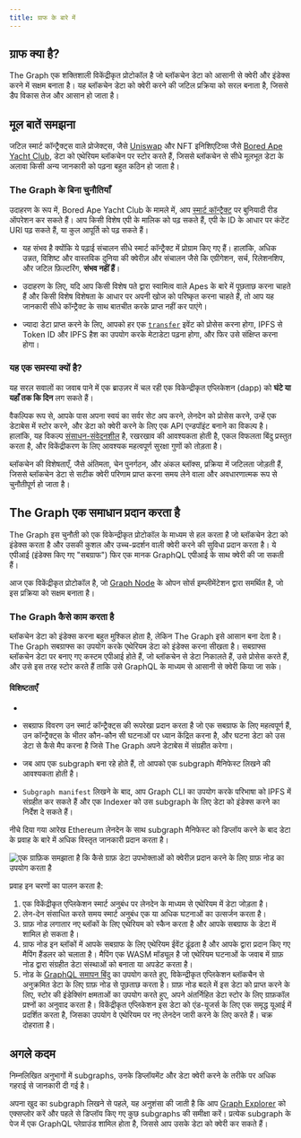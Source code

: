 ```yaml
---
title: ग्राफ के बारे में
---
```


## ग्राफ क्या है?

The Graph एक शक्तिशाली विकेंद्रीकृत प्रोटोकॉल है जो ब्लॉकचेन डेटा को आसानी से क्वेरी और इंडेक्स करने में सक्षम बनाता है। यह ब्लॉकचेन डेटा को क्वेरी करने की जटिल प्रक्रिया को सरल बनाता है, जिससे डैप विकास तेज और आसान हो जाता है।

## मूल बातें समझना

जटिल स्मार्ट कॉन्ट्रैक्ट्स वाले प्रोजेक्ट्स, जैसे [Uniswap](https://uniswap.org/) और NFT इनिशिएटिव्स जैसे [Bored Ape Yacht Club](https://boredapeyachtclub.com/), डेटा को एथेरियम ब्लॉकचेन पर स्टोर करते हैं, जिससे ब्लॉकचेन से सीधे मूलभूत डेटा के अलावा किसी अन्य जानकारी को पढ़ना बहुत कठिन हो जाता है।

### The Graph के बिना चुनौतियाँ

उदाहरण के रूप में, Bored Ape Yacht Club के मामले में, आप [स्मार्ट कॉन्ट्रैक्ट](https://etherscan.io/address/0xbc4ca0eda7647a8ab7c2061c2e118a18a936f13d#code) पर बुनियादी रीड ऑपरेशन कर सकते हैं। आप किसी विशेष एपी के मालिक को पढ़ सकते हैं, एपी के ID के आधार पर कंटेंट URI पढ़ सकते हैं, या कुल आपूर्ति को पढ़ सकते हैं।

- यह संभव है क्योंकि ये पढ़ाई संचालन सीधे स्मार्ट कॉन्ट्रैक्ट में प्रोग्राम किए गए हैं। हालांकि, अधिक उन्नत, विशिष्ट और वास्तविक दुनिया की क्वेरीज़ और संचालन जैसे कि एग्रीगेशन, सर्च, रिलेशनशिप, और जटिल फ़िल्टरिंग, **संभव नहीं हैं**।

- उदाहरण के लिए, यदि आप किसी विशेष पते द्वारा स्वामित्व वाले Apes के बारे में पूछताछ करना चाहते हैं और किसी विशेष विशेषता के आधार पर अपनी खोज को परिष्कृत करना चाहते हैं, तो आप यह जानकारी सीधे कॉन्ट्रैक्ट के साथ बातचीत करके प्राप्त नहीं कर पाएंगे।

- ज्यादा डेटा प्राप्त करने के लिए, आपको हर एक [`transfer`](https://etherscan.io/address/0xbc4ca0eda7647a8ab7c2061c2e118a18a936f13d#code#L1746) इवेंट को प्रोसेस करना होगा, IPFS से Token ID और IPFS हैश का उपयोग करके मेटाडेटा पढ़ना होगा, और फिर उसे संक्षिप्त करना होगा।

### यह एक समस्या क्यों है?

यह सरल सवालों का जवाब पाने में एक ब्राउज़र में चल रही एक विकेन्द्रीकृत एप्लिकेशन (dapp) को **घंटे या यहाँ तक कि दिन** लग सकते हैं।

वैकल्पिक रूप से, आपके पास अपना स्वयं का सर्वर सेट अप करने, लेनदेन को प्रोसेस करने, उन्हें एक डेटाबेस में स्टोर करने, और डेटा को क्वेरी करने के लिए एक API एन्डपॉइंट बनाने का विकल्प है। हालांकि, यह विकल्प [संसाधन-संवेदनशील](/network/benefits/) है, रखरखाव की आवश्यकता होती है, एकल विफलता बिंदु प्रस्तुत करता है, और विकेंद्रीकरण के लिए आवश्यक महत्वपूर्ण सुरक्षा गुणों को तोड़ता है।

ब्लॉकचेन की विशेषताएँ, जैसे अंतिमता, चेन पुनर्गठन, और अंकल ब्लॉक्स, प्रक्रिया में जटिलता जोड़ती हैं, जिससे ब्लॉकचेन डेटा से सटीक क्वेरी परिणाम प्राप्त करना समय लेने वाला और अवधारणात्मक रूप से चुनौतीपूर्ण हो जाता है।

## The Graph  एक समाधान प्रदान करता है

The Graph इस चुनौती को एक विकेन्द्रीकृत प्रोटोकॉल के माध्यम से हल करता है जो ब्लॉकचेन डेटा को इंडेक्स करता है और उसकी कुशल और उच्च-प्रदर्शन वाली क्वेरी करने की सुविधा प्रदान करता है। ये एपीआई (इंडेक्स किए गए "सबग्राफ") फिर एक मानक GraphQL एपीआई के साथ क्वेरी की जा सकती हैं।

आज एक विकेंद्रीकृत प्रोटोकॉल है, जो [Graph Node](https://github.com/graphprotocol/graph-node) के ओपन सोर्स इम्प्लीमेंटेशन द्वारा समर्थित है, जो इस प्रक्रिया को सक्षम बनाता है।

### The Graph कैसे काम करता है

ब्लॉकचेन डेटा को इंडेक्स करना बहुत मुश्किल होता है, लेकिन The Graph इसे आसान बना देता है। The Graph सबग्राफ्स का उपयोग करके एथेरियम डेटा को इंडेक्स करना सीखता है। सबग्राफ्स ब्लॉकचेन डेटा पर बनाए गए कस्टम एपीआई होते हैं, जो ब्लॉकचेन से डेटा निकालते हैं, उसे प्रोसेस करते हैं, और उसे इस तरह स्टोर करते हैं ताकि उसे GraphQL के माध्यम से आसानी से क्वेरी किया जा सके।

#### विशिष्टताएँ

-

- सबग्राफ विवरण उन स्मार्ट कॉन्ट्रैक्ट्स की रूपरेखा प्रदान करता है जो एक सबग्राफ के लिए महत्वपूर्ण हैं, उन कॉन्ट्रैक्ट्स के भीतर कौन-कौन सी घटनाओं पर ध्यान केंद्रित करना है, और घटना डेटा को उस डेटा से कैसे मैप करना है जिसे The Graph अपने डेटाबेस में संग्रहीत करेगा।

- जब आप एक subgraph बना रहे होते हैं, तो आपको एक subgraph मैनिफेस्ट लिखने की आवश्यकता होती है।

- `Subgraph manifest` लिखने के बाद, आप Graph CLI का उपयोग करके परिभाषा को IPFS में संग्रहीत कर सकते हैं और एक Indexer को उस subgraph के लिए डेटा को इंडेक्स करने का निर्देश दे सकते हैं।

नीचे दिया गया आरेख Ethereum लेनदेन के साथ subgraph मैनिफेस्ट को डिप्लॉय करने के बाद डेटा के प्रवाह के बारे में अधिक विस्तृत जानकारी प्रदान करता है।

![एक ग्राफ़िक समझाता है कि कैसे ग्राफ़ डेटा उपभोक्ताओं को क्वेरीज़ प्रदान करने के लिए ग्राफ़ नोड का उपयोग करता है](/img/graph-dataflow.png)

प्रवाह इन चरणों का पालन करता है:

1.  एक विकेंद्रीकृत एप्लिकेशन स्मार्ट अनुबंध पर लेनदेन के माध्यम से एथेरियम में डेटा जोड़ता है।
2.  लेन-देन संसाधित करते समय स्मार्ट अनुबंध एक या अधिक घटनाओं का उत्सर्जन करता है।
3.  ग्राफ़ नोड लगातार नए ब्लॉकों के लिए एथेरियम को स्कैन करता है और आपके सबग्राफ के डेटा में शामिल हो सकता है।
4.  ग्राफ नोड इन ब्लॉकों में आपके सबग्राफ के लिए एथेरियम ईवेंट ढूंढता है और आपके द्वारा प्रदान किए गए मैपिंग हैंडलर को चलाता है। मैपिंग एक WASM मॉड्यूल है जो एथेरियम घटनाओं के जवाब में ग्राफ़ नोड द्वारा संग्रहीत डेटा संस्थाओं को बनाता या अपडेट करता है।
5.  नोड के [GraphQL समापन बिंदु](https://graphql.org/learn/) का उपयोग करते हुए, विकेन्द्रीकृत एप्लिकेशन ब्लॉकचैन से अनुक्रमित डेटा के लिए ग्राफ़ नोड से पूछताछ करता है। ग्राफ़ नोड बदले में इस डेटा को प्राप्त करने के लिए, स्टोर की इंडेक्सिंग क्षमताओं का उपयोग करते हुए, अपने अंतर्निहित डेटा स्टोर के लिए ग्राफ़कॉल प्रश्नों का अनुवाद करता है। विकेंद्रीकृत एप्लिकेशन इस डेटा को एंड-यूजर्स के लिए एक समृद्ध यूआई में प्रदर्शित करता है, जिसका उपयोग वे एथेरियम पर नए लेनदेन जारी करने के लिए करते हैं। चक्र दोहराता है।

## अगले कदम

निम्नलिखित अनुभागों में subgraphs, उनके डिप्लॉयमेंट और डेटा क्वेरी करने के तरीके पर अधिक गहराई से जानकारी दी गई है।

अपना खुद का subgraph लिखने से पहले, यह अनुशंसा की जाती है कि आप [Graph Explorer](https://thegraph.com/explorer) को एक्सप्लोर करें और पहले से डिप्लॉय किए गए कुछ subgraphs की समीक्षा करें। प्रत्येक subgraph के पेज में एक GraphQL प्लेग्राउंड शामिल होता है, जिससे आप उसके डेटा को क्वेरी कर सकते हैं।
